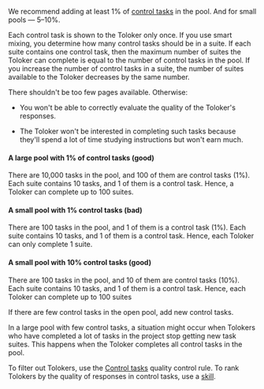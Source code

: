 <Cut title="How many control tasks do I need to add?">

We recommend adding at least 1% of [control tasks](https://toloka.ai/en/docs/glossary#control-task) in the pool. And for small pools — 5–10%.

<Cut title="Why's that?">

Each control task is shown to the Toloker only once. If you use smart mixing, you determine how many control tasks should be in a suite. If each suite contains one control task, then the maximum number of suites the Toloker can complete is equal to the number of control tasks in the pool. If you increase the number of control tasks in a suite, the number of suites available to the Toloker decreases by the same number.

There shouldn't be too few pages available. Otherwise:

- You won't be able to correctly evaluate the quality of the Toloker's responses.

- The Toloker won't be interested in completing such tasks because they'll spend a lot of time studying instructions but won't earn much.

<Cut title="Example">

#### A large pool with 1% of control tasks (good)

There are 10,000 tasks in the pool, and 100 of them are control tasks (1%). Each suite contains 10 tasks, and 1 of them is a control task. Hence, a Toloker can complete up to 100 suites.

#### A small pool with 1% control tasks (bad)

There are 100 tasks in the pool, and 1 of them is a control task (1%). Each suite contains 10 tasks, and 1 of them is a control task. Hence, each Toloker can only complete 1 suite.

#### A small pool with 10% control tasks (good)

There are 100 tasks in the pool, and 10 of them are control tasks (10%). Each suite contains 10 tasks, and 1 of them is a control task. Hence, each Toloker can complete up to 100 suites

</Cut>

</Cut>

If there are few control tasks in the open pool, add new control tasks.

<Cut title="What for">

In a large pool with few control tasks, a situation might occur when Tolokers who have completed a lot of tasks in the project stop getting new task suites. This happens when the Toloker completes all control tasks in the pool.

</Cut>

<Note mode="note" title="Note">

To filter out Tolokers, use the [Control tasks](https://toloka.ai/en/docs/guide/concepts/control) quality control rule. To rank Tolokers by the quality of responses in control tasks, use a [skill](https://toloka.ai/en/docs/guide/concepts/nav).

</Note>

</Cut>
